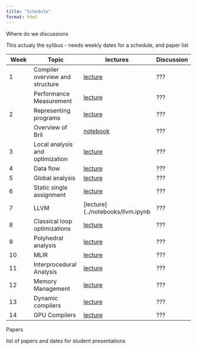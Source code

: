```yaml
---
title: "Schedule"
format: html
---
```


:::{.callout-caution}
Where do we  discussions

This actualy the sylibus - needs weekly dates for a schedule, and paper list 
:::


| Week | Topic | lectures| Discussion|
| ---- | ----- |---|---|
| 1    | Compiler overview and structure |[lecture](../lectures/010_compiler_overview.qmd)      | ???| 
 |     | Performance Measurement         |[lecture](../lectures/02a_performance_measurement.qmd)|???|
| 2    | Representing programs           |[lecture](../lectures/02b_representation.ipynb)       |???|
|      | Overview of Bril                |[notebook](../notebooks/bril.ipynb)               |???   |
| 3    | Local analysis and optimization |[lecture](../lectures/03_local.qmd)       |???   |
| 4    | Data flow                       |[lecture](../lectures/04_data_flow.qmd)|???            |
| 5    | Global analysis                 |[lecture](../lectures/05_global.qmd)|???            |
| 6    | Static single assignment        |[lecture](../lectures/06_ssa.qmd)|???            |
| 7    | LLVM                            |[lecture](../notebooks/llvm.ipynb|???            |
| 8    | Classical loop optimizations    |[lecture](../lectures/08_loops.qmd)|???            |
| 9    | Polyhedral analysis             |[lecture](../lectures/09_poly.qmd)|???            |
| 10   | MLIR                            |[lecture](../lectures/10_mlir.qmd)|???            |
| 11   | Interprocedural Analysis        |[lecture](../lectures/11_whole_program.qmd)|???            |
| 12   | Memory Management               |[lecture](../lectures/12_memory.qmd)|???            |
| 13   | Dynamic compilers               |[lecture](../lectures/13_dynamic_compilers.qmd)|???            |
| 14   | GPU Compilers                   |[lecture](../lectures/14_gpu_compilers.qmd)|???            |


Papers 

:::{.callout-caution}
list of papers and dates for student presentations 
:::